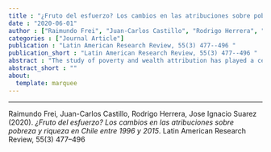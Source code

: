 ```yaml
---
title : "¿Fruto del esfuerzo? Los cambios en las atribuciones sobre pobreza y riqueza en Chile entre 1996 y 2015"
date : "2020-06-01"
author : ["Raimundo Frei", "Juan-Carlos Castillo", "Rodrigo Herrera", "Jose Ignacio Suarez"]
categories : ["Journal Article"]
publication : "Latin American Research Review, 55(3) 477--496 "
publication_short : "Latin American Research Review, 55(3) 477--496 "
abstract : "The study of poverty and wealth attribution has played a central role in the literature on the justification of social inequalities. Research on this topic has examined the extent to which individualistic versus structural reasons are used to explain why some people reach advantaged or disadvantaged positions in comparison to the rest of the population. This article attempts to explain how these reasons have changed over time in Chile, which has experienced vast economic transformation yet has maintained income inequality. From two national surveys produced in 1996 and 2015, descriptive results show that individualistic attributions for poverty and wealth (e.g., personal initiative) have increased and structural reasons (e.g., unemployment, economic policy) have declined. Latent class analysis (LCA) offers a second reading of the data, demonstrating that the decline of structural attributions is related to an increase in people choosing both individualistic and structural reasons for explaining poverty and wealth. Those changes in attribution patterns are discussed within the frame of cultural and economic transformation in Chilean society. El estudio de las atribuciones de pobreza y riqueza ha tenido un rol central en la literatura sobre la justificacion de las desigualdades sociales. La investigacion en esta area ha explorado en que medida se usan razones individualistas versus estructuralistas para explicar por que ciertas personas logran posiciones mas precarias o aventajadas que el resto. En esa linea, este articulo busca dar cuenta de como cambian en el tiempo estas razones, en el contexto de una sociedad que ha tenido grandes transformaciones estructurales en las ultimas decadas, donde ademas se mantiene una alta desigualdad de ingresos, como es el caso de la sociedad chilena. Tomando dos encuestas con representatividad nacional de los anos 1996 y 2015, los resultados indican en un primer nivel descriptivo que han aumentado las atribuciones individualistas sobre el origen de la pobreza y la riqueza--tales como la falta de esfuerzo y la iniciativa personal--y que han bajado las razones de caracter estructural--como el desempleo o las politicas economicas--. No obstante, a traves de un analisis de clases latentes (LCA), se ofrece una segunda aproximacion mas matizada a este fenomeno, mostrando que la baja de atribuciones estructurales se asocia al aumento de personas que atribuyen tanto razones individualistas como estructurales a la pobreza y riqueza, predominando una combinacion de ambas a la hora de significar estos hechos. Estos cambios en los patrones de atribucion se discuten en el marco de las transformaciones economicas y culturales de la sociedad chilena."
abstract_short : ""
about:
  template: marquee
---
```

---


::: {.callout-note title="How to cite this work"}

Raimundo Frei, Juan-Carlos Castillo, Rodrigo Herrera, Jose Ignacio Suarez (2020). *¿Fruto del esfuerzo? Los cambios en las atribuciones sobre pobreza y riqueza en Chile entre 1996 y 2015*. Latin American Research Review, 55(3) 477--496 

:::

